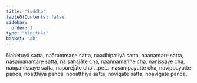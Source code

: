 ```yaml
---
title: "Suddha"
tableOfContents: false
sidebar:
  order: 1
type: "tipitaka"
basket: "ab"
---
```



<DynamicBreadcrumb />

<Division number="223">

<Paragraph number="4578">
Nahetuyā satta, naārammaṇe satta, naadhipatiyā satta, naanantare satta, nasamanantare satta, na sahajāte cha, naaññamaññe cha, nanissaye cha, naupanissaye satta, napurejāte cha …pe…  nasampayutte cha, navippayutte pañca, noatthiyā pañca, nonatthiyā satta, novigate satta, noavigate pañca.
</Paragraph>
</Division>